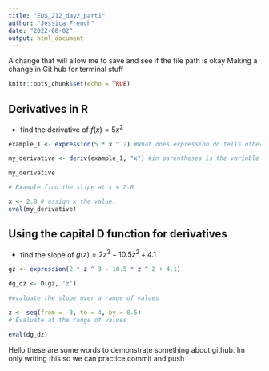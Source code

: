 ```yaml
---
title: "EDS_212_day2_part1"
author: "Jessica French"
date: "2022-08-02"
output: html_document
---
```

A change that will allow me to save and see if the file path is okay
Making a change in Git hub for terminal stuff
```r
knitr::opts_chunk$set(echo = TRUE)
```

## Derivatives in R
- find the derivative of $f(x) = 5x^2$
```r
example_1 <- expression(5 * x ^ 2) #What does expression do tells other R functions that you are using a mathmatical expression. Creates an acceptable input for other functions i.e deriv. Allows an unevaluated expression.

my_derivative <- deriv(example_1, "x") #in parentheses is the variable you are finding the derivative of

my_derivative

# Example find the slipe at x = 2.8

x <- 2.8 # assign x the value. 
eval(my_derivative)

```

## Using the capital D function for derivatives

- find the slope of $g(z) = 2z^3-10.5z^2+4.1$

```r
gz <- expression(2 * z ^ 3 - 10.5 * z ^ 2 + 4.1)

dg_dz <- D(gz, 'z')

#evaluate the slope over a range of values

z <- seq(from = -3, to = 4, by = 0.5)
# Evaluate at the range of values

eval(dg_dz)
```

Hello these are some words to demonstrate something about github. 
Im only writing this so we can practice commit and push
